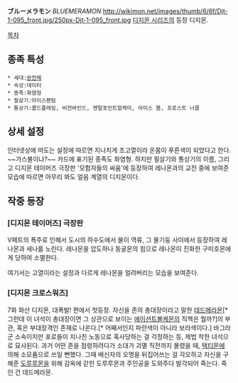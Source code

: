 '''ブルーメラモン''' ''BLUEMERAMON''
http://wikimon.net/images/thumb/6/6f/Djt-1-095_front.jpg/250px-Djt-1-095_front.jpg
[[디지몬 시리즈]]의 등장 디지몬.

[[목차]]
== 종족 특성 ==
 * 세대:[[완전체]]
 * 속성:데이터
 * 종족:화염형
 * 필살기:아이스팬텀
 * 통상기:콜드플레임, 비전바인드, 멘탈포인트알케미, 아이스 봄, 프로스트 너클

== 상세 설정 ==
인터넷상에 떠도는 설정에 따르면 지나치게 초고열이라 온몸이 푸른색이 되었다고 한다. ~~가스불이냐?~~ 카드에 표기된 종족도 화염형.
하지만 필살기와 통상기의 이름, 그리고 디지몬 테이머즈 극장판 '모험자들의 싸움'에 등장하여 레나몬과의 교전 중에 보여준 모습에 따르면 아무리 봐도 얼음 계열의 디지몬이다.

== 작중 등장 ==
=== [디지몬 테이머즈] 극장판 ===
V페트의 폭주로 인해서 도시의 하수도에서 물이 역류, 그 물기둥 사이에서 등장하여 레나몬과 세나를 노린다. 레나몬을 압도하나 동굴몬의 힘으로 레나몬이 진화한 구미호몬에게 당하여 소멸한다.

여기서는 고열이라는 설정과 다르게 레나몬을 얼려버리는 모습을 보여준다. 

=== [디지몬 크로스워즈] ===

7화 화산 디지몬, 대폭발! 편에서 첫등장.
자신을 존의 총대장이라고 말한 [[데드메라몬]][* 그런데 이 녀석이 총대장이면 그 상관으로 보이는 [[에이션트볼케몬]]의 직책은 뭘까?]의 부관, 혹은 부대장격인 존재로 나온다.[* 어째서인지 파란색이 아니라 보라색이다.] 바그라군 소속이지만 포로들이 지나친 노동으로 혹사당하는 걸 걱정하는 등, 제법 착한 녀석으로 묘사된다. 과거 어떤 존을 점령하려다가 소대가 괴멸 직전까지 몰렸을 때, [[택티몬]]에 의해 소모품으로 쓰일 뻔했다. 그때 배신자의 오명을 뒤집어쓰는 걸 각오하고 자신을 구해준 [[도루루몬]]을 위해 감옥에 갇힌 도루루몬과 주인공을 도와주다 발각되어 죽는다. 죽인 건 데드메라몬.
